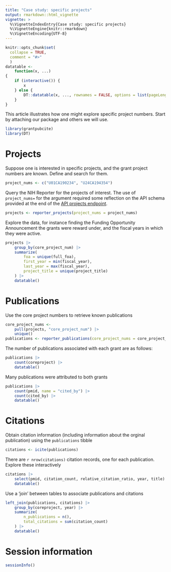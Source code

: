 ```yaml
---
title: "Case study: specific projects"
output: rmarkdown::html_vignette
vignette: >
  %\VignetteIndexEntry{Case study: specific projects}
  %\VignetteEngine{knitr::rmarkdown}
  %\VignetteEncoding{UTF-8}
---
```


```r
knitr::opts_chunk$set(
  collapse = TRUE,
  comment = "#>"
  )
datatable <-
    function(x, ...)
{
    if (interactive()) {
        x
    } else {
        DT::datatable(x, ..., rownames = FALSE, options = list(pageLength = 5))
    }
}
```

This article illustrates how one might explore specific project
numbers. Start by attaching our package and others we will use.

```r
library(grantpubcite)
library(DT)
```

# Projects

Suppose one is interested in specific projects, and the grant project
numbers are known. Define and search for them.

```r
project_nums <- c("U01CA190234", "U24CA194354")
```

Query the NIH Reporter for the projects of interest. The use of
`project_nums=` for the argument required some reflection on the API
schema provided at the end of the [API projects endpoint][project
api].

[project api]: https://api.reporter.nih.gov/#!/Search/Projects

```r
projects <- reporter_projects(project_nums = project_nums)
```

Explore the data, for instance finding the Funding Opportunity
Announcement the grants were reward under, and the fiscal years in
which they were active.

```r
projects |>
    group_by(core_project_num) |>
    summarize(
        foa = unique(full_foa),
        first_year = min(fiscal_year),
        last_year = max(fiscal_year),
        project_title = unique(project_title)
    ) |>
    datatable()
```

# Publications

Use the core project numbers to retrieve known publications

```r
core_project_nums <-
    pull(projects, "core_project_num") |>
    unique()
publications <- reporter_publications(core_project_nums = core_project_nums)
```

The number of publications associated with each grant are as follows:

```r
publications |>
    count(coreproject) |>
    datatable()
```

Many publications were attributed to both grants

```r
publications |>
    count(pmid, name = "cited_by") |>
    count(cited_by) |>
    datatable()
```


# Citations

Obtain citation information (including information about the orginal
publication) using the `publications` tibble

```r
citations <- icite(publications)
```

There are `r nrow(citations)` citation records, one for each
publication. Explore these interactively

```r
citations |>
    select(pmid, citation_count, relative_citation_ratio, year, title) |>
    datatable()
```

Use a 'join' between tables to associate publications and citations

```r
left_join(publications, citations) |>
    group_by(coreproject, year) |>
    summarize(
        n_publications = n(),
        total_citations = sum(citation_count)
    ) |>
    datatable()
```

# Session information

```r
sessionInfo()
```
